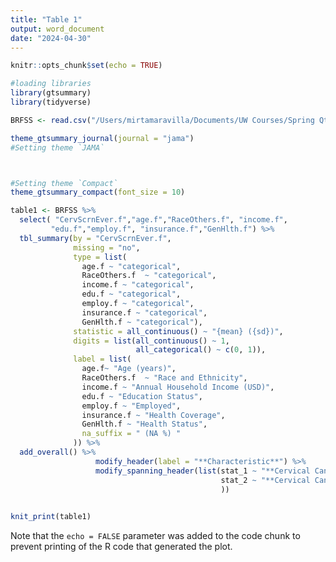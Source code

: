 ```yaml
---
title: "Table 1"
output: word_document
date: "2024-04-30"
---
```


```r
knitr::opts_chunk$set(echo = TRUE)
```

```r
#loading libraries
library(gtsummary)
library(tidyverse)

```


```r

BRFSS <- read.csv("/Users/mirtamaravilla/Documents/UW Courses/Spring Qtr 2024/EPI 514 /EPI 514 Research/BRFSS_TB1")

```


```r


theme_gtsummary_journal(journal = "jama")
#Setting theme `JAMA` 



#Setting theme `Compact`
theme_gtsummary_compact(font_size = 10)

table1 <- BRFSS %>%
  select( "CervScrnEver.f","age.f","RaceOthers.f", "income.f", 
         "edu.f","employ.f", "insurance.f","GenHlth.f") %>%
  tbl_summary(by = "CervScrnEver.f", 
              missing = "no", 
              type = list(
                age.f ~ "categorical",
                RaceOthers.f  ~ "categorical",
                income.f ~ "categorical",
                edu.f ~ "categorical",
                employ.f ~ "categorical",
                insurance.f ~ "categorical",
                GenHlth.f ~ "categorical"),
              statistic = all_continuous() ~ "{mean} ({sd})",
              digits = list(all_continuous() ~ 1,
                            all_categorical() ~ c(0, 1)), 
              label = list(
                age.f~ "Age (years)", 
                RaceOthers.f  ~ "Race and Ethnicity",
                income.f ~ "Annual Household Income (USD)",
                edu.f ~ "Education Status",
                employ.f ~ "Employed",
                insurance.f ~ "Health Coverage",
                GenHlth.f ~ "Health Status", 
                na_suffix = " (NA %) "
              )) %>% 
  add_overall() %>%
                   modify_header(label = "**Characteristic**") %>%
                   modify_spanning_header(list(stat_1 ~ "**Cervical Cancer Screening**",
                                               stat_2 ~ "**Cervical Cancer Screening**"
                                               )) 
  

knit_print(table1)


```



Note that the `echo = FALSE` parameter was added to the code chunk to prevent printing of the R code that generated the plot.
